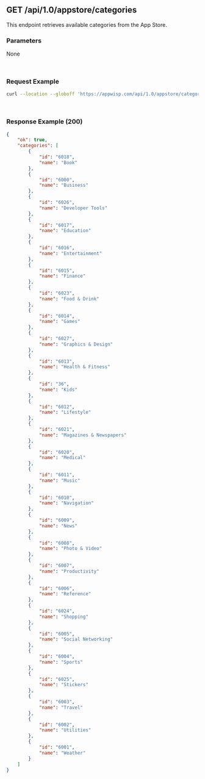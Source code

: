 ## GET /api/1.0/appstore/categories

This endpoint retrieves available categories from the App Store.

### Parameters

None

&nbsp;

### Request Example
```bash
curl --location --globoff 'https://appwisp.com/api/1.0/appstore/categories'
```

&nbsp;

### Response Example (200)

```json
{
    "ok": true,
    "categories": [
        {
            "id": "6018",
            "name": "Book"
        },
        {
            "id": "6000",
            "name": "Business"
        },
        {
            "id": "6026",
            "name": "Developer Tools"
        },
        {
            "id": "6017",
            "name": "Education"
        },
        {
            "id": "6016",
            "name": "Entertainment"
        },
        {
            "id": "6015",
            "name": "Finance"
        },
        {
            "id": "6023",
            "name": "Food & Drink"
        },
        {
            "id": "6014",
            "name": "Games"
        },
        {
            "id": "6027",
            "name": "Graphics & Design"
        },
        {
            "id": "6013",
            "name": "Health & Fitness"
        },
        {
            "id": "36",
            "name": "Kids"
        },
        {
            "id": "6012",
            "name": "Lifestyle"
        },
        {
            "id": "6021",
            "name": "Magazines & Newspapers"
        },
        {
            "id": "6020",
            "name": "Medical"
        },
        {
            "id": "6011",
            "name": "Music"
        },
        {
            "id": "6010",
            "name": "Navigation"
        },
        {
            "id": "6009",
            "name": "News"
        },
        {
            "id": "6008",
            "name": "Photo & Video"
        },
        {
            "id": "6007",
            "name": "Productivity"
        },
        {
            "id": "6006",
            "name": "Reference"
        },
        {
            "id": "6024",
            "name": "Shopping"
        },
        {
            "id": "6005",
            "name": "Social Networking"
        },
        {
            "id": "6004",
            "name": "Sports"
        },
        {
            "id": "6025",
            "name": "Stickers"
        },
        {
            "id": "6003",
            "name": "Travel"
        },
        {
            "id": "6002",
            "name": "Utilities"
        },
        {
            "id": "6001",
            "name": "Weather"
        }
    ]
}
```